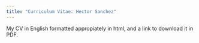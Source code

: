 ```yaml
---
title: "Curriculum Vitae: Hector Sanchez"
---
```

My CV in English formatted appropiately in html, and a link to download it in PDF. 